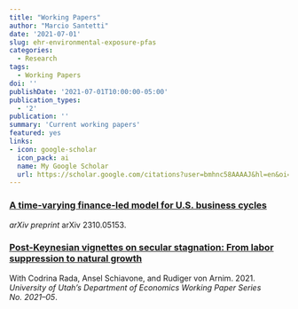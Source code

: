 ```yaml
---
title: "Working Papers"
author: "Marcio Santetti"
date: '2021-07-01'
slug: ehr-environmental-exposure-pfas
categories:
  - Research
tags:
  - Working Papers
doi: ''
publishDate: '2021-07-01T10:00:00-05:00'
publication_types:
  - '2'
publication: ''
summary: 'Current working papers'
featured: yes
links:
- icon: google-scholar
  icon_pack: ai
  name: My Google Scholar
  url: https://scholar.google.com/citations?user=bmhnc58AAAAJ&hl=en&oi=ao
---
```



### [A time-varying finance-led model for U.S. business cycles](https://arxiv.org/abs/2310.05153)

*arXiv preprint* arXiv 2310.05153.

### [Post-Keynesian vignettes on secular stagnation: From labor suppression to natural growth](https://economics.utah.edu/research/publications/2021_05.pdf)

With Codrina Rada, Ansel Schiavone, and Rudiger von Arnim. 2021. *University of Utah's Department of Economics Working Paper Series No. 2021--05*.

